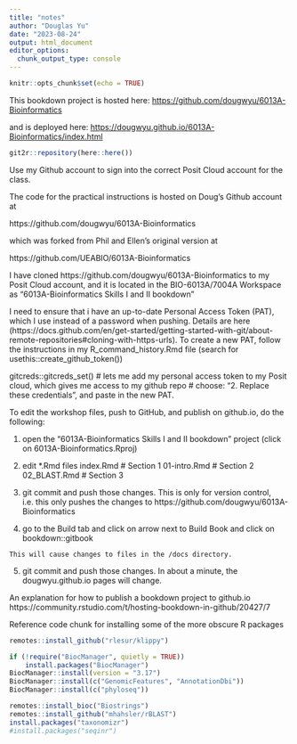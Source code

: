 ```yaml
---
title: "notes"
author: "Douglas Yu"
date: "2023-08-24"
output: html_document
editor_options: 
  chunk_output_type: console
---
```


```r
knitr::opts_chunk$set(echo = TRUE)
```

This bookdown project is hosted here:
<https://github.com/dougwyu/6013A-Bioinformatics>

and is deployed here:
<https://dougwyu.github.io/6013A-Bioinformatics/index.html>

```r
git2r::repository(here::here())
```

Use my Github account to sign into the correct Posit Cloud account for the class. 

The code for the practical instructions is hosted on Doug's Github account at

  https://github.com/dougwyu/6013A-Bioinformatics

which was forked from Phil and Ellen's original version at

  https://github.com/UEABIO/6013A-Bioinformatics

I have cloned https://github.com/dougwyu/6013A-Bioinformatics to my Posit Cloud account, and it is located in the BIO-6013A/7004A Workspace as "6013A-Bioinformatics Skills I and II bookdown"

I need to ensure that i have an up-to-date Personal Access Token (PAT), which I use instead of a password when pushing. Details are here (https://docs.github.com/en/get-started/getting-started-with-git/about-remote-repositories#cloning-with-https-urls). To create a new PAT, follow the instructions in my R_command_history.Rmd file (search for usethis::create_github_token())

gitcreds::gitcreds_set() # lets me add my personal access token to my Posit cloud, which gives me access to my github repo
# choose:  "2. Replace these credentials", and paste in the new PAT. 


To edit the workshop files, push to GitHub, and publish on github.io, do the following:

  1. open the "6013A-Bioinformatics Skills I and II bookdown" project (click on 6013A-Bioinformatics.Rproj)
  
  2. edit *.Rmd files
  	index.Rmd # Section 1
  	01-intro.Rmd # Section 2
  	02_BLAST.Rmd # Section 3
  	
  3. git commit and push those changes.  This is only for version control, i.e. this only pushes the changes to https://github.com/dougwyu/6013A-Bioinformatics
  
  4. go to the Build tab and click on arrow next to Build Book and click on bookdown::gitbook
  
  	This will cause changes to files in the /docs directory.
  
  5. git commit and push those changes. In about a minute, the dougwyu.github.io pages will change.


An explanation for how to publish a bookdown project to github.io
https://community.rstudio.com/t/hosting-bookdown-in-github/20427/7


Reference code chunk for installing some of the more obscure R packages
```r
remotes::install_github("rlesur/klippy")

if (!require("BiocManager", quietly = TRUE))
    install.packages("BiocManager")
BiocManager::install(version = "3.17")
BiocManager::install(c("GenomicFeatures", "AnnotationDbi"))
BiocManager::install(c("phyloseq"))
```


```r
remotes::install_bioc("Biostrings")  
remotes::install_github("mhahsler/rBLAST")  
install.packages("taxonomizr")
#install.packages("seqinr")  
```
